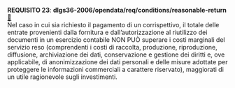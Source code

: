 ::: {#req-23 .callout-important appearance="simple" icon=false .requisito}
[**REQUISITO 23**]{.testo-rosso}: **dlgs36-2006/opendata/req/conditions/reasonable-return** [🔗](#req-23){.link-req}<br>
Nel caso in cui sia richiesto il pagamento di un corrispettivo, il totale delle entrate provenienti dalla fornitura e dall’autorizzazione al riutilizzo dei documenti in un esercizio contabile NON PUÒ superare i costi marginali del servizio reso (comprendenti i costi di raccolta, produzione, riproduzione, diffusione, archiviazione dei dati, conservazione e gestione dei diritti e, ove applicabile, di anonimizzazione dei dati personali e delle misure adottate per proteggere le informazioni commerciali a carattere riservato), maggiorati di un utile ragionevole sugli investimenti.
:::
